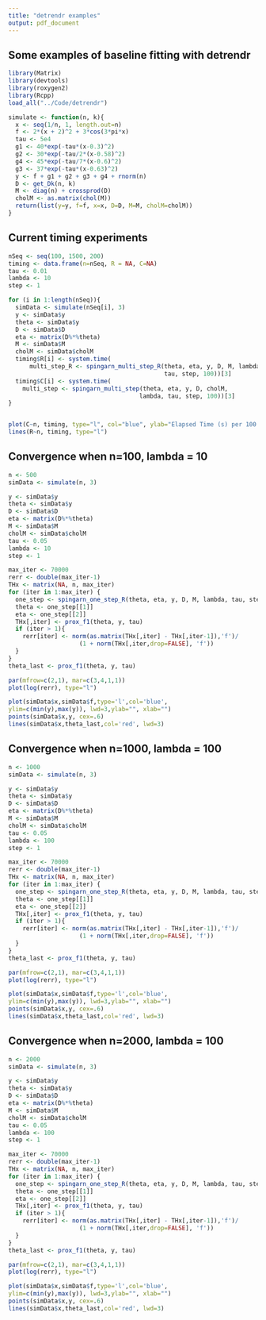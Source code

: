```yaml
---
title: "detrendr examples"
output: pdf_document
---
```


## Some examples of baseline fitting with detrendr

```r
library(Matrix)
library(devtools)
library(roxygen2)
library(Rcpp)
load_all("../Code/detrendr")


```

```r

simulate <- function(n, k){
  x <- seq(1/n, 1, length.out=n)
  f <- 2*(x + 2)^2 + 3*cos(3*pi*x)
  tau <- 5e4
  g1 <- 40*exp(-tau*(x-0.3)^2)
  g2 <- 30*exp(-tau/2*(x-0.58)^2)
  g4 <- 45*exp(-tau/7*(x-0.6)^2)
  g3 <- 37*exp(-tau*(x-0.63)^2)
  y <- f + g1 + g2 + g3 + g4 + rnorm(n)
  D <- get_Dk(n, k)
  M <- diag(n) + crossprod(D)
  cholM <- as.matrix(chol(M))
  return(list(y=y, f=f, x=x, D=D, M=M, cholM=cholM))
}
```


## Current timing experiments
```r
nSeq <- seq(100, 1500, 200)
timing <- data.frame(n=nSeq, R = NA, C=NA)
tau <- 0.01
lambda <- 10
step <- 1

for (i in 1:length(nSeq)){
  simData <- simulate(nSeq[i], 3)
  y <- simData$y
  theta <- simData$y
  D <- simData$D
  eta <- matrix(D%*%theta)
  M <- simData$M
  cholM <- simData$cholM
  timing$R[i] <- system.time( 
      multi_step_R <- spingarn_multi_step_R(theta, eta, y, D, M, lambda, 
                                            tau, step, 100))[3]
  timing$C[i] <- system.time(
    multi_step <- spingarn_multi_step(theta, eta, y, D, cholM,
                                     lambda, tau, step, 100))[3]
}


plot(C~n, timing, type="l", col="blue", ylab="Elapsed Time (s) per 100 iterations", main = "R code is in black, C in blue")
lines(R~n, timing, type="l")
```


## Convergence when n=100, lambda = 10
```r

n <- 500
simData <- simulate(n, 3)

y <- simData$y
theta <- simData$y
D <- simData$D
eta <- matrix(D%*%theta)
M <- simData$M
cholM <- simData$cholM
tau <- 0.05
lambda <- 10
step <- 1

max_iter <- 70000
rerr <- double(max_iter-1)
THx <- matrix(NA, n, max_iter)
for (iter in 1:max_iter) {
  one_step <- spingarn_one_step_R(theta, eta, y, D, M, lambda, tau, step)
  theta <- one_step[[1]]
  eta <- one_step[[2]]
  THx[,iter] <- prox_f1(theta, y, tau)
  if (iter > 1){
    rerr[iter] <- norm(as.matrix(THx[,iter] - THx[,iter-1]),'f')/
                    (1 + norm(THx[,iter,drop=FALSE], 'f'))
  }
}
theta_last <- prox_f1(theta, y, tau)

par(mfrow=c(2,1), mar=c(3,4,1,1))
plot(log(rerr), type="l")

plot(simData$x,simData$f,type='l',col='blue',
ylim=c(min(y),max(y)), lwd=3,ylab="", xlab="")
points(simData$x,y, cex=.6)
lines(simData$x,theta_last,col='red', lwd=3)

```

## Convergence when n=1000, lambda = 100
```r

n <- 1000
simData <- simulate(n, 3)

y <- simData$y
theta <- simData$y
D <- simData$D
eta <- matrix(D%*%theta)
M <- simData$M
cholM <- simData$cholM
tau <- 0.05
lambda <- 100
step <- 1

max_iter <- 70000
rerr <- double(max_iter-1)
THx <- matrix(NA, n, max_iter)
for (iter in 1:max_iter) {
  one_step <- spingarn_one_step_R(theta, eta, y, D, M, lambda, tau, step)
  theta <- one_step[[1]]
  eta <- one_step[[2]]
  THx[,iter] <- prox_f1(theta, y, tau)
  if (iter > 1){
    rerr[iter] <- norm(as.matrix(THx[,iter] - THx[,iter-1]),'f')/
                    (1 + norm(THx[,iter,drop=FALSE], 'f'))
  }
}
theta_last <- prox_f1(theta, y, tau)

par(mfrow=c(2,1), mar=c(3,4,1,1))
plot(log(rerr), type="l")

plot(simData$x,simData$f,type='l',col='blue',
ylim=c(min(y),max(y)), lwd=3,ylab="", xlab="")
points(simData$x,y, cex=.6)
lines(simData$x,theta_last,col='red', lwd=3)

```

## Convergence when n=2000, lambda = 100
```r

n <- 2000
simData <- simulate(n, 3)

y <- simData$y
theta <- simData$y
D <- simData$D
eta <- matrix(D%*%theta)
M <- simData$M
cholM <- simData$cholM
tau <- 0.05
lambda <- 100
step <- 1

max_iter <- 70000
rerr <- double(max_iter-1)
THx <- matrix(NA, n, max_iter)
for (iter in 1:max_iter) {
  one_step <- spingarn_one_step_R(theta, eta, y, D, M, lambda, tau, step)
  theta <- one_step[[1]]
  eta <- one_step[[2]]
  THx[,iter] <- prox_f1(theta, y, tau)
  if (iter > 1){
    rerr[iter] <- norm(as.matrix(THx[,iter] - THx[,iter-1]),'f')/
                    (1 + norm(THx[,iter,drop=FALSE], 'f'))
  }
}
theta_last <- prox_f1(theta, y, tau)

par(mfrow=c(2,1), mar=c(3,4,1,1))
plot(log(rerr), type="l")

plot(simData$x,simData$f,type='l',col='blue',
ylim=c(min(y),max(y)), lwd=3,ylab="", xlab="")
points(simData$x,y, cex=.6)
lines(simData$x,theta_last,col='red', lwd=3)

```